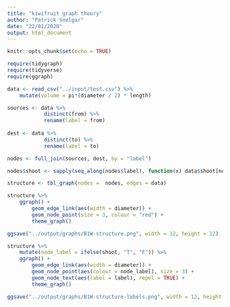 ---
title: "kiwifruit graph theory"
author: "Patrick Snelgar"
date: "22/01/2020"
output: html_document
---

```{r setup, include=FALSE}
knitr::opts_chunk$set(echo = TRUE)

require(tidygraph)
require(tidyverse)
require(ggraph)
```



```{r}
data <- read_csv("../input/test.csv") %>%
	mutate(volume = pi*(diameter / 2) * length)

sources <- data %>% 
			distinct(from) %>%
			rename(label = from)
			
dest <- data %>% 
			distinct(to) %>%
			rename(label = to)

nodes <- full_join(sources, dest, by = "label")

nodes$shoot <- sapply(seq_along(nodes$label), function(x) data$shoot[nodes$label[x] == data$to])


```


```{r display, echo=FALSE}

structure <- tbl_graph(nodes =  nodes, edges = data)

structure %>%
	ggraph() +
		geom_edge_link(aes(width = diameter)) +
		geom_node_point(size = 3, colour = "red") +
		theme_graph()

ggsave("../output/graphs/B1W-structure.png", width = 12, height = 12)

structure %>%
	mutate(node_label = ifelse(shoot, "T", "F")) %>%
	ggraph() +
		geom_edge_link(aes(width = diameter)) +
		geom_node_point(aes(colour = node_label), size = 3) +
		geom_node_text(aes(label = label), repel = TRUE) +
		theme_graph()

ggsave("../output/graphs/B1W-structure-labels.png", width = 12, height = 12)
```


